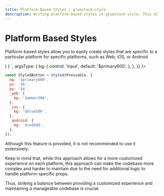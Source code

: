 ```yaml
---
title: Platform Based Styles | gluestack-style
description: Writing platform based styles in gluestack-style. This allows you to easily create styles that are specific to a particular platform that is, Web, iOS, or Android.
---
```



<Meta title="api/Platform Based Styles" />


# Platform Based Styles

Platform-based styles allow you to easily create styles that are specific to a particular platform for specific platforms, such as Web, iOS, or Android

<AppProvider>
  <CodePreview
    showArgsController={false}
    metaData={{
      scope: { styled, Pressable, Provider: StyledProvider, config },
      code: `
          function App () {
          const StyledButton = styled(Pressable, {
            bg: '$primary600',
            px: '$6',
            py: '$4',
            _web: {
              bg: '$amber500',
            },
            _ios: {
              bg: '$blue500',
            },
            _android: {
              bg: '$red500',
            },
          });
          return (
            <Provider config={config}>
              <StyledButton />
            </Provider>
          )
        }
      `,
      argsType: {
        bg: {
          control: 'input',
          default: '$primary600',
        },
      },
    }}
  />
</AppProvider>

```jsx
const StyledButton = styled(Pressable, {
  bg: '$primary600',
  px: '$6',
  py: '$4',
  _web: {
    bg: '$amber500',
  },
  _ios: {
    bg: '$blue500',
  },
  _android: {
    bg: '$red500',
  },
});
```

Although this feature is provided, it is not recommended to use it extensively.

Keep in mind that, while this approach allows for a more customized experience on each platform, this approach can make the codebase more complex and harder to maintain due to the need for additional logic to handle platform-specific props.

Thus, striking a balance between providing a customized experience and maintaining a manageable codebase is crucial.
